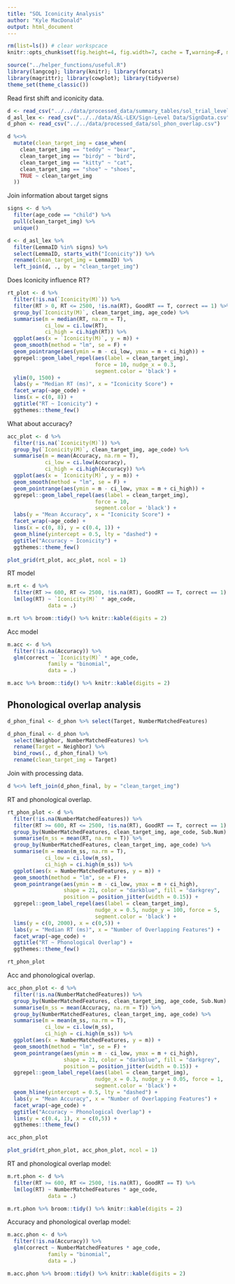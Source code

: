 ```yaml
---
title: "SOL Iconicity Analysis"
author: "Kyle MacDonald"
output: html_document
---
```


```r
rm(list=ls()) # clear workspcace
knitr::opts_chunk$set(fig.height=4, fig.width=7, cache = T,warning=F, message=F)
```

```r
source("../helper_functions/useful.R")
library(langcog); library(knitr); library(forcats)
library(magrittr); library(cowplot); library(tidyverse) 
theme_set(theme_classic())
```

Read first shift and iconicity data.

```r
d <- read_csv("../../data/processed_data/summary_tables/sol_trial_level_df.csv")
d_asl_lex <- read_csv("../../data/ASL-LEX/Sign-Level Data/SignData.csv")
d_phon <- read_csv("../../data/processed_data/sol_phon_overlap.csv")
```

```r
d %<>% 
  mutate(clean_target_img = case_when(
    clean_target_img == "teddy" ~ "bear",
    clean_target_img == "birdy" ~ "bird",
    clean_target_img == "kitty" ~ "cat",
    clean_target_img == "shoe" ~ "shoes",
    TRUE ~ clean_target_img
  ))
```

Join information about target signs

```r
signs <- d %>% 
  filter(age_code == "child") %>% 
  pull(clean_target_img) %>% 
  unique()
```

```r
d <- d_asl_lex %>% 
  filter(LemmaID %in% signs) %>% 
  select(LemmaID, starts_with("Iconicity")) %>% 
  rename(clean_target_img = LemmaID) %>% 
  left_join(d, ., by = "clean_target_img")
```

Does Iconicity influence RT?

```r
rt_plot <- d %>% 
  filter(!is.na(`Iconicity(M)`)) %>% 
  filter(RT > 0, RT <= 2500, !is.na(RT), GoodRT == T, correct == 1) %>% 
  group_by(`Iconicity(M)`, clean_target_img, age_code) %>%
  summarise(m = median(RT, na.rm = T),
            ci_low = ci.low(RT),
            ci_high = ci.high(RT)) %>% 
  ggplot(aes(x = `Iconicity(M)`, y = m)) + 
  geom_smooth(method = "lm", se = F) +
  geom_pointrange(aes(ymin = m - ci_low, ymax = m + ci_high)) +
  ggrepel::geom_label_repel(aes(label = clean_target_img),
                            force = 10, nudge_x = 0.3,
                            segment.color = 'black') +
  ylim(0, 1500) +
  labs(y = "Median RT (ms)", x = "Iconicity Score") +
  facet_wrap(~age_code) +
  lims(x = c(0, 8)) +
  ggtitle("RT ~ Iconicity") +
  ggthemes::theme_few()
```

What about accuracy?

```r
acc_plot <- d %>% 
  filter(!is.na(`Iconicity(M)`)) %>% 
  group_by(`Iconicity(M)`, clean_target_img, age_code) %>%
  summarise(m = mean(Accuracy, na.rm = T),
            ci_low = ci.low(Accuracy),
            ci_high = ci.high(Accuracy)) %>% 
  ggplot(aes(x = `Iconicity(M)`, y = m)) + 
  geom_smooth(method = "lm", se = F) +
  geom_pointrange(aes(ymin = m - ci_low, ymax = m + ci_high)) +
  ggrepel::geom_label_repel(aes(label = clean_target_img),
                            force = 10,
                            segment.color = 'black') +
  labs(y = "Mean Accuracy", x = "Iconicity Score") +
  facet_wrap(~age_code) +
  lims(x = c(0, 8), y = c(0.4, 1)) +
  geom_hline(yintercept = 0.5, lty = "dashed") +
  ggtitle("Accuracy ~ Iconicity") +
  ggthemes::theme_few()
```

```r
plot_grid(rt_plot, acc_plot, ncol = 1)
```

RT model

```r
m.rt <- d %>% 
  filter(RT >= 600, RT <= 2500, !is.na(RT), GoodRT == T, correct == 1) %>%
  lm(log(RT) ~ `Iconicity(M)` * age_code,
             data = .)

m.rt %>% broom::tidy() %>% knitr::kable(digits = 2)
```

Acc model

```r
m.acc <- d %>% 
  filter(!is.na(Accuracy)) %>%
  glm(correct ~ `Iconicity(M)` * age_code,
             family = "binomial",
             data = .)

m.acc %>% broom::tidy() %>% knitr::kable(digits = 2)
```

## Phonological overlap analysis 

```r
d_phon_final <- d_phon %>% select(Target, NumberMatchedFeatures) 

d_phon_final <- d_phon %>% 
  select(Neighbor, NumberMatchedFeatures) %>% 
  rename(Target = Neighbor) %>% 
  bind_rows(., d_phon_final) %>% 
  rename(clean_target_img = Target)
```

Join with processing data.

```r
d %<>% left_join(d_phon_final, by = "clean_target_img")
```

RT and phonological overlap.

```r
rt_phon_plot <- d %>% 
  filter(!is.na(NumberMatchedFeatures)) %>% 
  filter(RT >= 600, RT <= 2500, !is.na(RT), GoodRT == T, correct == 1) %>% 
  group_by(NumberMatchedFeatures, clean_target_img, age_code, Sub.Num) %>%
  summarise(m_ss = mean(RT, na.rm = T)) %>% 
  group_by(NumberMatchedFeatures, clean_target_img, age_code) %>%
  summarise(m = mean(m_ss, na.rm = T),
            ci_low = ci.low(m_ss),
            ci_high = ci.high(m_ss)) %>% 
  ggplot(aes(x = NumberMatchedFeatures, y = m)) + 
  geom_smooth(method = "lm", se = F) +
  geom_pointrange(aes(ymin = m - ci_low, ymax = m + ci_high), 
                  shape = 21, color = "darkblue", fill = "darkgrey",
                  position = position_jitter(width = 0.15)) +
  ggrepel::geom_label_repel(aes(label = clean_target_img),
                            nudge_x = 0.5, nudge_y = 100, force = 5,
                            segment.color = 'black') +
  lims(y = c(0, 2000), x = c(0,5)) +
  labs(y = "Median RT (ms)", x = "Number of Overlapping Features") +
  facet_wrap(~age_code) +
  ggtitle("RT ~ Phonological Overlap") +
  ggthemes::theme_few()

rt_phon_plot
```

Acc and phonological overlap.

```r
acc_phon_plot <- d %>% 
  filter(!is.na(NumberMatchedFeatures)) %>% 
  group_by(NumberMatchedFeatures, clean_target_img, age_code, Sub.Num) %>%
  summarise(m_ss = mean(Accuracy, na.rm = T)) %>% 
  group_by(NumberMatchedFeatures, clean_target_img, age_code) %>%
  summarise(m = mean(m_ss, na.rm = T),
            ci_low = ci.low(m_ss),
            ci_high = ci.high(m_ss)) %>% 
  ggplot(aes(x = NumberMatchedFeatures, y = m)) +
  geom_smooth(method = "lm", se = F) +
  geom_pointrange(aes(ymin = m - ci_low, ymax = m + ci_high), 
                  shape = 21, color = "darkblue", fill = "darkgrey",
                  position = position_jitter(width = 0.15)) +
  ggrepel::geom_label_repel(aes(label = clean_target_img),
                            nudge_x = 0.3, nudge_y = 0.05, force = 1,
                            segment.color = 'black') +
  geom_hline(yintercept = 0.5, lty = "dashed") +
  labs(y = "Mean Accuracy", x = "Number of Overlapping Features") +
  facet_wrap(~age_code) +
  ggtitle("Accuracy ~ Phonological Overlap") +
  lims(y = c(0.4, 1), x = c(0,5)) +
  ggthemes::theme_few()

acc_phon_plot
```

```r
plot_grid(rt_phon_plot, acc_phon_plot, ncol = 1)
```

RT and phonological overlap model:

```r
m.rt.phon <- d %>% 
  filter(RT >= 600, RT <= 2500, !is.na(RT), GoodRT == T) %>%
  lm(log(RT) ~ NumberMatchedFeatures * age_code, 
             data = .)

m.rt.phon %>% broom::tidy() %>% knitr::kable(digits = 2)
```

Accuracy and phonological overlap model:

```r
m.acc.phon <- d %>% 
  filter(!is.na(Accuracy)) %>%
  glm(correct ~ NumberMatchedFeatures * age_code, 
             family = "binomial",
             data = .)

m.acc.phon %>% broom::tidy() %>% knitr::kable(digits = 2)
```